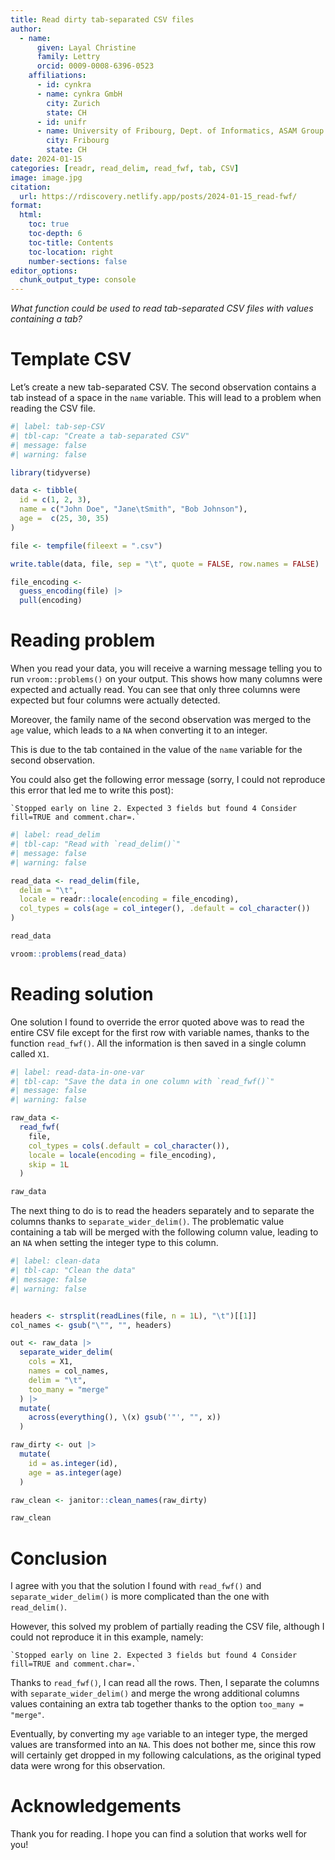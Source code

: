 ```yaml
---
title: Read dirty tab-separated CSV files
author:
  - name:
      given: Layal Christine
      family: Lettry
      orcid: 0009-0008-6396-0523
    affiliations:
      - id: cynkra
      - name: cynkra GmbH
        city: Zurich
        state: CH
      - id: unifr
      - name: University of Fribourg, Dept. of Informatics, ASAM Group
        city: Fribourg
        state: CH
date: 2024-01-15
categories: [readr, read_delim, read_fwf, tab, CSV]
image: image.jpg
citation: 
  url: https://rdiscovery.netlify.app/posts/2024-01-15_read-fwf/
format:
  html:
    toc: true
    toc-depth: 6
    toc-title: Contents
    toc-location: right
    number-sections: false
editor_options: 
  chunk_output_type: console
---
```


*What function could be used to read tab-separated CSV files with values containing a tab?*

# Template CSV

Let's create a new tab-separated CSV. The second observation contains a tab instead of a space in the `name` variable. This will lead to a problem when reading the CSV file.

```r
#| label: tab-sep-CSV
#| tbl-cap: "Create a tab-separated CSV"
#| message: false
#| warning: false

library(tidyverse)

data <- tibble(
  id = c(1, 2, 3),
  name = c("John Doe", "Jane\tSmith", "Bob Johnson"),
  age =  c(25, 30, 35)
)

file <- tempfile(fileext = ".csv")

write.table(data, file, sep = "\t", quote = FALSE, row.names = FALSE)

file_encoding <-
  guess_encoding(file) |>
  pull(encoding)
```

# Reading problem 

When you read your data, you will receive a warning message telling you to run `vroom::problems()` on your output. This shows how many columns were expected and actually read. You can see that only three columns were expected but four columns were actually detected. 

Moreover, the family name of the second observation was merged to the `age` value, which leads to a `NA` when converting it to an integer.

This is due to the tab contained in the value of the `name` variable for the second observation. 

You could also get the following error message (sorry, I could not reproduce this error that led me to write this post):

`` `Stopped early on line 2. Expected 3 fields but found 4 Consider fill=TRUE and comment.char=.` ``


```r
#| label: read_delim
#| tbl-cap: "Read with `read_delim()`"
#| message: false
#| warning: false

read_data <- read_delim(file,
  delim = "\t",
  locale = readr::locale(encoding = file_encoding),
  col_types = cols(age = col_integer(), .default = col_character())
)

read_data

vroom::problems(read_data)
```

# Reading solution
One solution I found to override the error quoted above was to read the entire CSV file except for the first row with variable names, thanks to the function `read_fwf()`. All the information is then saved in a single column called `X1`. 

```r
#| label: read-data-in-one-var
#| tbl-cap: "Save the data in one column with `read_fwf()`"
#| message: false
#| warning: false

raw_data <-
  read_fwf(
    file,
    col_types = cols(.default = col_character()),
    locale = locale(encoding = file_encoding),
    skip = 1L
  )

raw_data
```

The next thing to do is to read the headers separately and to separate the columns thanks to `separate_wider_delim()`. The problematic value containing a tab will be merged with the following column value, leading to an `NA` when setting the integer type to this column. 

```r
#| label: clean-data
#| tbl-cap: "Clean the data"
#| message: false
#| warning: false


headers <- strsplit(readLines(file, n = 1L), "\t")[[1]]
col_names <- gsub("\"", "", headers)

out <- raw_data |>
  separate_wider_delim(
    cols = X1,
    names = col_names,
    delim = "\t",
    too_many = "merge" 
  ) |>
  mutate(
    across(everything(), \(x) gsub('"', "", x))
  )

raw_dirty <- out |>
  mutate(
    id = as.integer(id),
    age = as.integer(age)
  )

raw_clean <- janitor::clean_names(raw_dirty)

raw_clean
```


# Conclusion

I agree with you that the solution I found with `read_fwf()` and `separate_wider_delim()` is more complicated than the one with `read_delim()`. 

However, this solved my problem of partially reading the CSV file, although I could not reproduce it in this example, namely:

`` `Stopped early on line 2. Expected 3 fields but found 4 Consider fill=TRUE and comment.char=.` ``

Thanks to `read_fwf()`, I can read all the rows. Then, I separate the columns with `separate_wider_delim()` and merge the wrong additional columns values containing an extra tab together thanks to the option `too_many = "merge"`. 

Eventually, by converting my `age` variable to an integer type, the merged values are transformed into an `NA`. This does not bother me, since this row will certainly get dropped in my following calculations, as the original typed data were wrong for this observation.

# Acknowledgements

Thank you for reading. I hope you can find a solution that works well for you!

